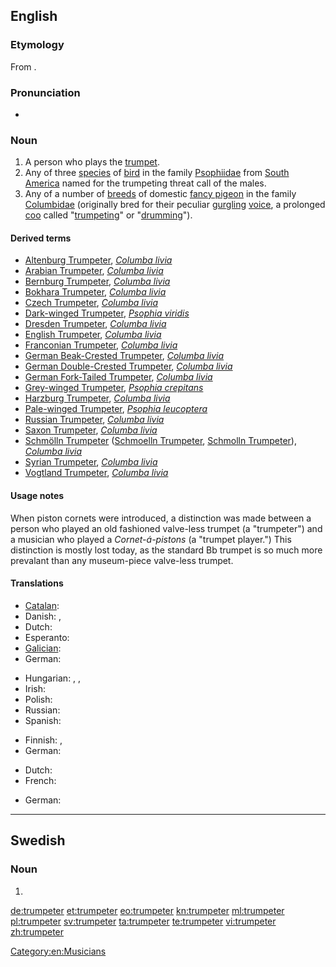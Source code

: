 ==English==
{{wikipedia|Trumpeter (bird)}}
{{wikipedia|Trumpeter (pigeon)}}

===Etymology===
From {{suffix|trumpet|er}}.

===Pronunciation===
* {{IPA|/ˈtɹʌmpɛtɜ/|lang=en}}

===Noun===
{{en-noun}}

# A person who plays the [[trumpet]].
# Any of three [[species]] of [[bird]] in the family [[Psophiidae]] from [[South America]] named for the trumpeting threat call of the males.
# Any of a number of [[breed|breeds]] of domestic [[fancy pigeon]] in the family [[Columbidae]] (originally bred for their peculiar [[gurgling]] [[voice]], a prolonged [[coo]] called "[[trumpeting]]" or "[[drumming]]").

====Derived terms====
* [[Altenburg Trumpeter]], ''[[Columba livia]]''
* [[Arabian Trumpeter]], ''[[Columba livia]]''
* [[Bernburg Trumpeter]], ''[[Columba livia]]''
* [[Bokhara Trumpeter]], ''[[Columba livia]]''
* [[Czech Trumpeter]], ''[[Columba livia]]''
* [[Dark-winged Trumpeter]], ''[[Psophia viridis]]''
* [[Dresden Trumpeter]], ''[[Columba livia]]''
* [[English Trumpeter]], ''[[Columba livia]]''
* [[Franconian Trumpeter]], ''[[Columba livia]]''
* [[German Beak-Crested Trumpeter]], ''[[Columba livia]]''
* [[German Double-Crested Trumpeter]], ''[[Columba livia]]''
* [[German Fork-Tailed Trumpeter]], ''[[Columba livia]]''
* [[Grey-winged Trumpeter]], ''[[Psophia crepitans]]''
* [[Harzburg Trumpeter]], ''[[Columba livia]]''
* [[Pale-winged Trumpeter]], ''[[Psophia leucoptera]]''
* [[Russian Trumpeter]], ''[[Columba livia]]''
* [[Saxon Trumpeter]], ''[[Columba livia]]''
* [[Schmölln Trumpeter]] ([[Schmoelln Trumpeter]], [[Schmolln Trumpeter]]), ''[[Columba livia]]''
* [[Syrian Trumpeter]], ''[[Columba livia]]''
* [[Vogtland Trumpeter]], ''[[Columba livia]]''

====Usage notes====
When piston cornets were introduced, a distinction was made between a person who played an old fashioned valve-less trumpet (a "trumpeter") and a musician who played a ''Cornet-á-pistons'' (a "trumpet player.")  This distinction is mostly lost today, as the standard Bb trumpet is so much more prevalant than any museum-piece valve-less trumpet.

====Translations====
{{trans-top|person who plays the trumpet}}
* [[Catalan]]: {{t|ca|trompetista|m|f}}
* Danish: {{t|da|trompetist|c}}, {{t|da|trompeter|c}}
* Dutch: {{t-|nl|trompettist|m}}
* Esperanto: {{t|eo|trumpetisto}}
* [[Galician]]: {{t+|gl|trompetista|m|f|xs=Galician}}
* German: {{t+|de|Trompeter|m}}
{{trans-mid}}
* Hungarian: {{t-|hu|trombitás}}, {{t|hu|kürtös}}, {{t-|hu|trombitajátékos}}
* Irish: {{t-|ga|trumpadóir|m|xs=Irish}}
* Polish: {{t-|pl|trębacz|m}}
* Russian: {{t|ru|трубач|m|sc=Cyrl|tr=trubáč}}
* Spanish: {{t-|es|trompetista|m|f}}
{{trans-bottom}}

{{trans-top|bird (Psophiidae)}}
* Finnish: {{t-|fi|agami}}, {{t-|fi|kyssäkurki}}
* German: {{t-|de|Trompetervogel|m}}
{{trans-mid}}
{{trans-bottom}}

{{trans-top|trumpeter pigeon (Columbidae)}}
* Dutch: {{t|nl|trommelduif|m|f}}
* French: {{t|fr|pigeon tambour|m}}
{{trans-mid}}
* German: {{t|de|Trommeltaube|f}}
{{trans-bottom}}

[[Category:en:Musicians]]

----

==Swedish==

===Noun===
{{head|sv|noun form}}

# {{sv-noun-form-indef-pl|trumpet}}

[[de:trumpeter]]
[[et:trumpeter]]
[[eo:trumpeter]]
[[kn:trumpeter]]
[[ml:trumpeter]]
[[pl:trumpeter]]
[[sv:trumpeter]]
[[ta:trumpeter]]
[[te:trumpeter]]
[[vi:trumpeter]]
[[zh:trumpeter]]